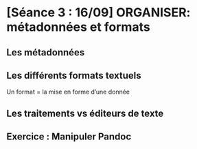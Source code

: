 # [Séance 3 : 16/09] ORGANISER: métadonnées et formats

<!-- https://hnu2000.quaternum.net/seance-05-ecrire/ --> 

## Les métadonnées 

## Les différents formats textuels 

Un format = la mise en forme d'une donnée 

## Les traitements vs éditeurs de texte 

## Exercice : Manipuler Pandoc 